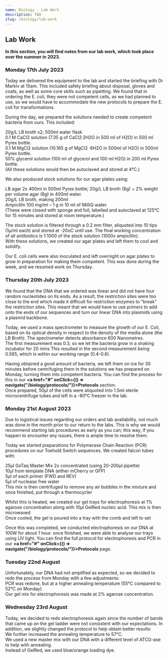 ```yaml
---
name: Biology - Lab Work
description: TBD
slug: /biology/lab-work
---
```



## Lab Work

<b> In this section, you will find notes from our lab work, which took place over the summer in 2023. </b>

### Monday 17th July 2023

Today we delivered the equipment to the lab and started the briefing with Dr Markiv at 10am. This included safety briefing about disposal, gloves and coats, as well as some core skills such as pipetting. We found that in ordering the E. coli, they were not competent cells, as we had planned to use, so we would have to accommodate the new protocols to prepare the E. coli for transformations.

During the day, we prepared the solutions needed to create competent bacteria from ours. This included:

20g/L LB broth x2; 500ml water flask  
0.1 M CaCl2 solution (7.35 g of CaCl2·2H2O in 500 ml of H2O) in 500 ml Pyrex bottle.  
0.1 M MgCl2 solution (10.165 g of MgCl2 ·6H2O in 500ml of H2O) in 500ml Pyrex bottle.  
50% glycerol solution (100 ml of glycerol and 100 ml H2O) in 200 ml Pyrex bottle.  
(All these solutions would then be autoclaved and stored at 4°C.)

We also produced stock solutions for our agar plates using:

LB agar 2x 400ml in 500ml Pyrex bottle; 20g/L LB broth (8g) + 2% weight per volume agar (8g) in 400ml water.  
20g/L LB broth, making 200ml  
Ampicillin 100 mg/ml – 1 g in 10 ml of MilliQ water.  
(These were closed with sponge and foil, labelled and autoclaved at 125°C for 15 minutes and stored at room temperature.)

The stock solution is filtered through a 0.2 mm filter, aliquoted into 10 tips (1μ/ml each) and stored at -20oC until use. The final working concentration of all antibiotics is 1:1000 of the stock solution (1000x ampicillin).  
With these solutions, we created our agar plates and left them to cool and solidify.

Our E. coli cells were also inoculated and left overnight on agar plates to grow in preparation for making them competent. This was done during the week, and we resumed work on Thursday.

### Thursday 20th July 2023

We found that the DNA that we ordered was linear and did not have four random nucleotides on its ends. As a result, the restriction sites were too close to the end which made it difficult for restriction enzymes to “break” the restriction sites. This meant that we would have to use primers to add onto the ends of our sequences and turn our linear DNA into plasmids using a plasmid backbone.

Today, we used a mass spectrometer to measure the growth of our E. Coli, based on its optical density in respect to the density of the media alone (the LB Broth). The spectrometer detects absorbance 600 Nanometres.  
The first measurement was 0.3, so we let the bacteria grow in a shaking incubator for 20 mins
This resulted in the second measurement being 0.585, which is within our working range (0.4-0.6).

Having obtained a good amount of bacteria, we left them on ice for 30 minutes before centrifuging them in the solutions we has prepared on Monday, turning them into competent bacteria. You can find the process for this in our <b><a href="#" onClick={() => navigate("/biology/protocols/")}>Protocols</a></b> section.  
Once prepared, 50μl of the cells were aliquoted into 1.5ml sterile microcentrifuge tubes and left in a -80°C freezer in the lab.

### Monday 21st August 2023

Due to logistical issues regarding our orders and lab availability, not much was done in the month prior to our return to the labs. This is why we would recommend starting lab procedures as early as you can; this way, if you happen to encounter any issues, there is ample time to resolve them.

Today we started preparations for Polymerase Chain Reaction (PCR) procedures on our Toehold Switch sequences. We created falcon tubes with:

25μl GoTaq Master Mix 2x concentrated (using 20-200μl pipette)  
10μl from template DNA (either mCherry or GFP)  
5μl of each primer (FWD and REV)  
5μl of nuclease free water  
This mix is then centrifuged to remove any air bubbles in the mixture and once finished, put through a thermocycler

Whilst this is heated, we created our gel trays for electrophoresis at 1% agarose concentration along with 10μl GelRed nucleic acid. This mix is then microwaved  
Once cooled, the gel is poured into a tray with the comb and left to set

Once this was completed, we conducted electrophoresis on our DNA at 100W for about 1 hour. once finished, we were able to analyse our trays using UV light. You can find the full protocol for electrophoresis and PCR in our <b><a href="#" onClick={() => navigate("/biology/protocols/")}>Protocols</a></b> page.

### Tuesday 22nd August

Unfortunately, our DNA had not amplified as expected, so we decided to redo the process from Monday with a few adjustments:  
PCR was redone, but at a higher annealing temperature (55°C compared to 52°C on Monday)  
Our gel mix for electrophoresis was made at 2% agarose concentration.

### Wednesday 23rd August

Today, we decided to redo electrophoresis again since the number of bands that came up on the gel ladder were not consistent with our expectations. In addition, we slightly changed the protocol to help obtain better results:  
We further increased the annealing temperature to 57°C.  
We used a new master mix with our DNA with a different level of ATCG-ase to help with annealing.    
Instead of GelRed, we used blue/orange loading dye.
